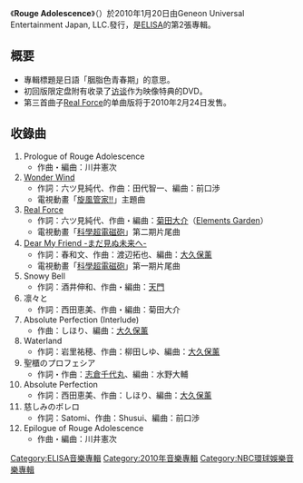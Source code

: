 {{Infobox album
| name       = Rouge Adolescence
| type       = [[專輯|專輯]]
| artist     = [[ELISA_(歌手)|ELISA]]
| cover      = Rouge_Adolescence.jpg
<!-- 未知參數 | cover size = 240 -->
| released   = 2010年1月20日
| recorded   = 
| genre      = [[J-POP|J-POP]]
| length     = 48分20秒
| label      = [[RONDO_ROBE|RONDO ROBE]]
| producer   = 
| reviews    = 
| chart_position = *週間最高順位49位<small>（[[ORICON|ORICON]]）</small>
| certification = 
| prev_title = [[White_pulsation|White pulsation]]
| prev_year  = 2009
| next_title = [[Lasei|Lasei]]
| next_year  = 2011
}}
《'''Rouge Adolescence'''》（{{lang|ja|ルージュ アドレッセンス}}）於2010年1月20日由Geneon Universal Entertainment Japan, LLC.發行，是[[ELISA_(歌手)|ELISA]]的第2張專輯。

== 概要 ==
* 專輯標題是日語「胭脂色青春期」的意思。
* 初回版限定盘附有收录了[[面谈|访谈]]作为映像特典的DVD。
* 第三首曲子[[Real_Force|Real Force]]的单曲版将于2010年2月24日发售。

== 收錄曲 ==
#Prologue of Rouge Adolescence
#*作曲・編曲：川井憲次
#[[Wonder_Wind|Wonder Wind]]
#*作詞：六ツ見純代、作曲：田代智一、編曲：前口渉
#*電視動畫「[[旋風管家|旋風管家!!]]」主題曲
#[[Real_Force|Real Force]] 
#*作詞：六ツ見純代、作曲・編曲：[[菊田大介|菊田大介]]（[[Elements_Garden|Elements Garden]]）
#*電視動畫「[[科學超電磁砲|科學超電磁砲]]」第二期片尾曲 
#[[Dear_My_Friend_-まだ見ぬ未来へ-|Dear My Friend -まだ見ぬ未来へ-]]
#* 作詞：春和文、作曲：渡辺拓也、編曲：[[大久保薰|大久保薰]]
#*電視動畫「[[科學超電磁砲|科學超電磁砲]]」第一期片尾曲  
#Snowy Bell
#*作詞：酒井伸和、作曲・編曲：[[天門_(作曲家)|天門]] 
#凛々と
#*作詞：西田恵美、作曲・編曲：菊田大介 
#Absolute Perfection (Interlude) 
#*作曲：しほり、編曲：[[大久保薰|大久保薰]]
#Waterland
#*作詞：岩里祐穂、作曲：柳田しゆ、編曲：[[大久保薰|大久保薰]]
#聖櫃のプロフェシア
#*作詞・作曲：[[志倉千代丸|志倉千代丸]]、編曲：水野大輔
#Absolute Perfection 
#*作詞：西田恵美、作曲：しほり、編曲：[[大久保薰|大久保薰]]
#慈しみのボレロ
#*作詞：Satomi、作曲：Shusui、編曲：前口渉
#Epilogue of Rouge Adolescence
#*作曲・編曲：川井憲次

{{ELISA}}
[[Category:ELISA音樂專輯|Category:ELISA音樂專輯]]
[[Category:2010年音樂專輯|Category:2010年音樂專輯]]
[[Category:NBC環球娛樂音樂專輯|Category:NBC環球娛樂音樂專輯]]
